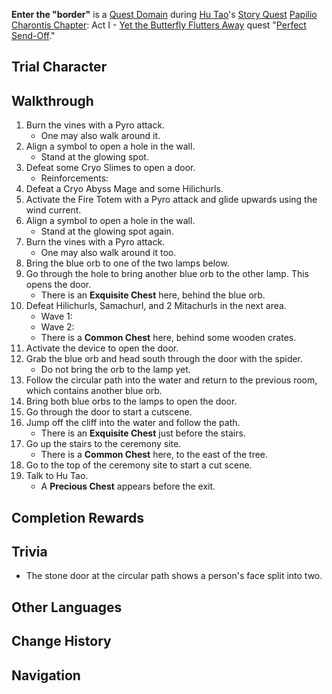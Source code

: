 {{Domain Infobox
|image        = Domain Enter the "border".png
|type         = Quest
|description  = After sufficient preparation, you follow [[Hu Tao]] into the mysterious "border."<br />Remember her warning and don't make a fuss about anything that waits ahead.
|quest        = Perfect Send-Off
|quest_type   = Story
|region       = Liyue
|area         = Bishui Plain
|subarea      = Wuwang Hill
|requiredAR   = 40
|recLevel     = WL-dependent
|recElements  = Pyro
|trial        = Hu Tao
}}
'''Enter the "border"''' is a [[Quest Domain]] during [[Hu Tao]]'s [[Story Quest]] [[Papilio Charontis Chapter]]: Act I - [[Yet the Butterfly Flutters Away]] quest "[[Perfect Send-Off]]."

==Trial Character==
{{Trial Character
|wl                     = 5, 8

|character_name          = Hu Tao
|character_level5        = 71
|character_level8        = 90
|constellation5          = 3
|constellation8          = 3
|weapon_name             = Staff of Homa
|weapon_level5           = 71
|weapon_level8           = 90
|refinement5             = 1
|refinement8             = 1
|artifact_flower         = Royal Flora
|artifact_feather        = Royal Plume
|artifact_sands          = Royal Pocket Watch
|artifact_goblet         = Royal Silver Urn
|artifact_circlet        = Royal Masque
|artifact_level5         = 16
|artifact_level8         = 20
|set1                    = Noblesse Oblige
|set1_piece_bonus        = 4
|normal_attack_talent5   = 5
|normal_attack_talent8   = 8
|elemental_skill_talent5 = 8
|elemental_skill_talent8 = 11
|elemental_burst_talent5 = 5
|elemental_burst_talent8 = 8
|hp5                     = 26,343
|hp8                     = 34,205
|atk5                    = 1,474
|atk8                    = 1,850
|def5                    = 812
|def8                    = 1,033
|em5                     = 42
|em8                     = 105
|er5                     = 135.0%
|er8                     = 135.0%
|crit_rate5              = 51.8%
|crit_rate8              = 57.1%
|crit_dmg5               = 175.3%
|crit_dmg8               = 196.5%
}}

==Walkthrough==
# Burn the vines with a Pyro attack.
#* One may also walk around it.
# Align a symbol to open a hole in the wall.
#* Stand at the glowing spot.
# Defeat some Cryo Slimes to open a door.{{Enemy List|Large Cryo Slime;Cryo Slime*4}}
#* Reinforcements:{{Enemy List|Large Cryo Slime;Cryo Slime}}
# Defeat a Cryo Abyss Mage and some Hilichurls.{{Enemy List|Cryo Abyss Mage;Hilichurl Fighter*2;Wooden Shield Hilichurl Guard*2}}
# Activate the Fire Totem with a Pyro attack and glide upwards using the wind current.
# Align a symbol to open a hole in the wall.
#* Stand at the glowing spot again.
# Burn the vines with a Pyro attack.
#* One may also walk around it too.
# Bring the blue orb to one of the two lamps below.
# Go through the hole to bring another blue orb to the other lamp. This opens the door.
#* There is an '''Exquisite Chest''' here, behind the blue orb.
# Defeat Hilichurls, Samachurl, and 2 Mitachurls in the next area.
#* Wave 1:{{Enemy List|Dendro Samachurl;Hilichurl Shooter*2;Wooden Shield Hilichurl Guard*2}}
#* Wave 2:{{Enemy List|Wooden Shieldwall Mitachurl*2}}
#* There is a '''Common Chest''' here, behind some wooden crates.
# Activate the device to open the door.
# Grab the blue orb and head south through the door with the spider.
#* Do not bring the orb to the lamp yet.
# Follow the circular path into the water and return to the previous room, which contains another blue orb.
# Bring both blue orbs to the lamps to open the door.
# Go through the door to start a cutscene.
# Jump off the cliff into the water and follow the path.
#* There is an '''Exquisite Chest''' just before the stairs.
# Go up the stairs to the ceremony site.
#* There is a '''Common Chest''' here, to the east of the tree.
# Go to the top of the ceremony site to start a cut scene.
# Talk to Hu Tao.
#* A '''Precious Chest''' appears before the exit.

==Completion Rewards==
{{Card|Mora|10,000}}
{{Card|Adventurer's Experience|2}}
{{Card|Mystic Enhancement Ore|2}}
{{Card|Agnidus Agate Fragment|1}}

==Trivia==
* The stone door at the circular path shows a person's face split into two.

==Other Languages==
{{Other Languages
|en      = Enter the "border"
|zhs     = 步入「边界」
|zhs_rm  = Bùrù "Biānjiè"
|zht     = 步入「邊界」
|zht_rm  = Bùrù "Biānjiè"
|zh_tl   = Stepping into the "border"
|ja      = 「境界」に辿り着く
|ja_rm   = "Kyoukai" ni tadori-tsuku
|ja_tl   = Reach the "border"
|ko      = 「{{tt|경계|境界}}」 {{tt|진입|進入}}하기
|ko_rm   = "Gyeonggye" jinip-hagi
|ko_tl   = Entering the "border"
|es      = Cruzar la “frontera”
|es_tl   = Cross the "Frontier"
|fr      = À l'intérieur de la frontière
|fr_tl   = Inside the border
|ru      = «Грань»
|ru_tl   = "Border"
|th      = เข้าสู่ "เขตแดน"
|th_rm   = Khao su "khet daen"
|th_tl   = Enter the "border"
|vi      = {{tt|Tiến|進}} vào "Ranh {{tt|Giới|界}}"
|vi_tl   = 
|de      = Überschreite die „Grenze“
|de_tl   = Cross the "border"
|id      = Masuk ke "perbatasan"
|id_tl   = Enter the "border"
|pt      = Entre na "Fronteira"
|pt_tl   = Enter the "Frontier"
|tr      = "Sınıra" Gir
|tr_tl   = 
|it      = Attraversa il "confine"
|it_tl   = 
}}

==Change History==
{{Change History|1.3}}

==Navigation==
{{Domain Navbox|Temporary}}